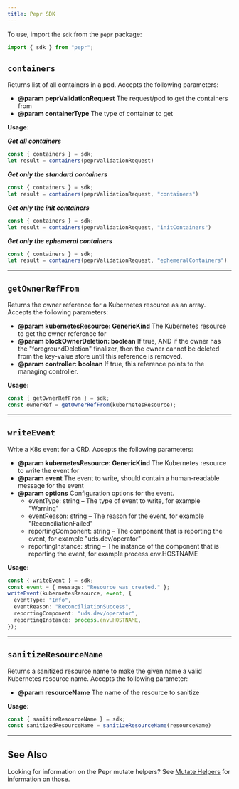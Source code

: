```yaml
---
title: Pepr SDK
---
```



To use, import the `sdk` from the `pepr` package:

```typescript
import { sdk } from "pepr";
```

## `containers`

Returns list of all containers in a pod. Accepts the following parameters:

- **@param peprValidationRequest** The request/pod to get the containers from
- **@param containerType** The type of container to get

**Usage:**

**_Get all containers_**

```typescript
const { containers } = sdk;
let result = containers(peprValidationRequest)
```

**_Get only the standard containers_**

```typescript
const { containers } = sdk;
let result = containers(peprValidationRequest, "containers")
```

**_Get only the init containers_**

```typescript
const { containers } = sdk;
let result = containers(peprValidationRequest, "initContainers")
```

**_Get only the ephemeral containers_**

```typescript
const { containers } = sdk;
let result = containers(peprValidationRequest, "ephemeralContainers")
```

---

## `getOwnerRefFrom`

Returns the owner reference for a Kubernetes resource as an array. Accepts the following parameters:

- **@param kubernetesResource: GenericKind** The Kubernetes resource to get the owner reference for
- **@param blockOwnerDeletion: boolean** If true, AND if the owner has the "foregroundDeletion" finalizer, then the owner cannot be deleted from the key-value store until this reference is removed.
- **@param controller: boolean** If true, this reference points to the managing controller.

**Usage:**

```typescript
const { getOwnerRefFrom } = sdk;
const ownerRef = getOwnerRefFrom(kubernetesResource);
```

---

## `writeEvent`

Write a K8s event for a CRD. Accepts the following parameters:

- **@param kubernetesResource: GenericKind** The Kubernetes resource to write the event for
- **@param event** The event to write, should contain a human-readable message for the event
- **@param options** Configuration options for the event.
  - eventType: string – The type of event to write, for example "Warning"
  - eventReason: string – The reason for the event, for example "ReconciliationFailed"
  - reportingComponent: string – The component that is reporting the event, for example "uds.dev/operator"
  - reportingInstance: string – The instance of the component that is reporting the event, for example process.env.HOSTNAME

**Usage:**

```typescript
const { writeEvent } = sdk;
const event = { message: "Resource was created." };
writeEvent(kubernetesResource, event, {
  eventType: "Info",
  eventReason: "ReconciliationSuccess",
  reportingComponent: "uds.dev/operator",
  reportingInstance: process.env.HOSTNAME,
});
```

---

## `sanitizeResourceName`

Returns a sanitized resource name to make the given name a valid Kubernetes resource name. Accepts the following parameter:

- **@param resourceName** The name of the resource to sanitize

**Usage:**

```typescript
const { sanitizeResourceName } = sdk;
const sanitizedResourceName = sanitizeResourceName(resourceName)
```

---

## See Also

Looking for information on the Pepr mutate helpers? See [Mutate Helpers](../actions/mutate#mutate-helpers) for information on those.
